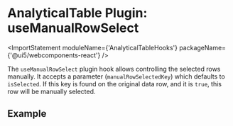 
<Meta title="Data Display / AnalyticalTable / Plugin: useManualRowSelect" />

# AnalyticalTable Plugin: useManualRowSelect

<ImportStatement moduleName={'AnalyticalTableHooks'} packageName={'@ui5/webcomponents-react'} />

The `useManualRowSelect` plugin hook allows controlling the selected rows manually. It accepts a parameter (`manualRowSelectedKey`) which defaults to `isSelected`.
If this key is found on the original data row, and it is `true`, this row will be manually selected.

## Example

<Canvas sourceState="none" of={ComponentStories.PluginManualRowSelect} />

```jsx
<AnalyticalTable
  selectionMode={AnalyticalTableSelectionMode.MultiSelect}
  data={data}
  columns={columns}
  // you could also omit the `'isSelected'`, as this is the default value
  tableHooks={[AnalyticalTableHooks.useManualRowSelect('isSelected')]}
/>
```

